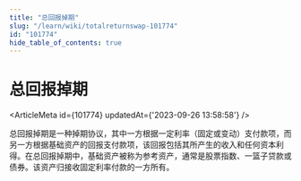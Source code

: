 ```yaml
---
title: "总回报掉期"
slug: "/learn/wiki/totalreturnswap-101774"
id: "101774"
hide_table_of_contents: true
---
```



# 总回报掉期

<ArticleMeta id={101774} updatedAt={'2023-09-26 13:58:58'} />
<div className='border-solid border-b border-t-0 my-4 border-[var(--ifm-color-gray-300)]' />

总回报掉期是一种掉期协议，其中一方根据一定利率（固定或变动）支付款项，而另一方根据基础资产的回报支付款项，该回报包括其所产生的收入和任何资本利得。在总回报掉期中，基础资产被称为参考资产，通常是股票指数、一篮子贷款或债券。该资产归接收固定利率付款的一方所有。
